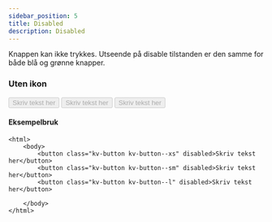 ```yaml
---
sidebar_position: 5
title: Disabled
description: Disabled
---
```



Knappen kan ikke trykkes. Utseende på disable tilstanden er den samme for både blå og grønne knapper. 

### Uten ikon

<button class="kv-button kv-button--xs" disabled>Skriv tekst her</button>
<button class="kv-button kv-button--sm" disabled>Skriv tekst her</button>
<button class="kv-button kv-button--l" disabled>Skriv tekst her</button>

#### Eksempelbruk

```markup title="/.html"
<html>
    <body>
        <button class="kv-button kv-button--xs" disabled>Skriv tekst her</button>
        <button class="kv-button kv-button--sm" disabled>Skriv tekst her</button>
        <button class="kv-button kv-button--l" disabled>Skriv tekst her</button>

    </body>
</html>

```